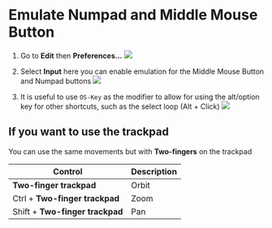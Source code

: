 # Emulate Numpad and Middle Mouse Button

1. Go to **Edit** then **Preferences...**
![](./assets/edit-preferences.png)

2. Select **Input** here you can enable emulation for the Middle Mouse Button and Numpad buttons
![](./assets/emulate-input.png)

3. It is useful to use `OS-Key` as the modifier to allow for using the alt/option key for other shortcuts, such as the select loop (Alt + Click)
![](./assets/os-key.png)

## If you want to use the trackpad
You can use the same movements but with **Two-fingers** on the trackpad

| Control | Description |
|----------|-------------|
|**Two-finger trackpad**| Orbit |
|Ctrl + **Two-finger trackpad**| Zoom |
|Shift + **Two-finger trackpad**| Pan |